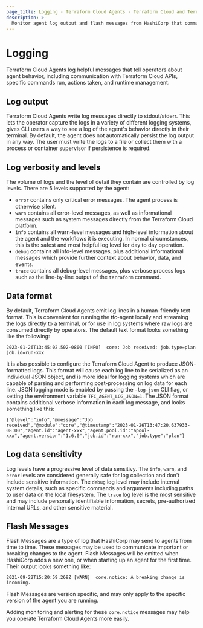 ```yaml
---
page_title: Logging - Terraform Cloud Agents - Terraform Cloud and Terraform Enterprise
description: >-
  Monitor agent log output and flash messages from HashiCorp that communicate important changes.
---
```


# Logging

Terraform Cloud Agents log helpful messages that tell operators about
agent behavior, including communication with Terraform Cloud APIs, specific
commands run, actions taken, and runtime management.

## Log output

Terraform Cloud Agents write log messages directly to stdout/stderr. This
lets the operator capture the logs in a variety of
different logging systems, gives CLI users a way
to see a log of the agent's behavior directly in their terminal. By default,
the agent does not automatically persist the log output in any way. The user
must write the logs to a file or collect them with a process or
container supervisor if persistence is required.

## Log verbosity and levels

The volume of logs and the level of detail they contain are controlled by log
levels. There are 5 levels supported by the agent:

* `error` contains only critical error messages. The agent process is otherwise
  silent.
* `warn` contains all error-level messages, as well as informational messages
  such as system messages directly from the Terraform Cloud platform.
* `info` contains all warn-level messages and high-level information about the
  agent and the workflows it is executing. In normal circumstances, this is
  the safest and most helpful log level for day to day operation.
* `debug` contains all info-level messages, plus additional informational
  messages which provide further context about behavior, data, and events.
* `trace` contains all debug-level messages, plus verbose process logs such as
  the line-by-line output of the `terraform` command.

## Data format

By default, Terraform Cloud Agents emit log lines in a human-friendly text
format. This is convenient for running the tfc-agent locally and streaming the
logs directly to a terminal, or for use in log systems where raw logs are
consumed directly by operators. The default text format looks something like
the following:

```
2023-01-26T13:45:02.502-0800 [INFO]  core: Job received: job.type=plan job.id=run-xxx
```

It is also possible to configure the Terraform Cloud Agent to produce JSON-
formatted logs. This format will cause each log line to be serialized as an
individual JSON object, and is more ideal for logging systems which are capable
of parsing and performing post-processing on log data for each line. JSON
logging mode is enabled by passing the `-log-json` CLI flag, or setting the
environment variable `TFC_AGENT_LOG_JSON=1`. The JSON format contains additional
verbose information in each log message, and looks something like this:

```
{"@level":"info","@message":"Job received","@module":"core","@timestamp":"2023-01-26T13:47:20.637933-08:00","agent.id":"agent-xxx","agent.pool.id":"apool-xxx","agent.version":"1.6.0","job.id":"run-xxx","job.type":"plan"}
```

## Log data sensitivity

Log levels have a progressive level of data sensitivy. The `info`, `warn`, and
`error` levels are considered generally safe for log collection and don't
include sensitive information. The `debug` log level may include internal
system details, such as specific commands and arguments including paths to user
data on the local filesystem.  The `trace` log level is the most sensitive and
may include personally identifiable information, secrets, pre-authorized
internal URLs, and other sensitive material.

## Flash Messages

Flash Messages are a type of log that HashiCorp may send to agents from time to time. These messages may be used to communicate important or breaking changes to the agent. Flash Messages will be emitted when HashiCorp adds a new one, or when starting up an agent for the first time. Their output looks something like:

```
2021-09-22T15:20:59.269Z [WARN]  core.notice: A breaking change is incoming.
```

Flash Messages are version specific, and may only apply to the specific version of the agent you are running.

Adding monitoring and alerting for these `core.notice` messages may help you operate Terraform Cloud Agents more easily.
